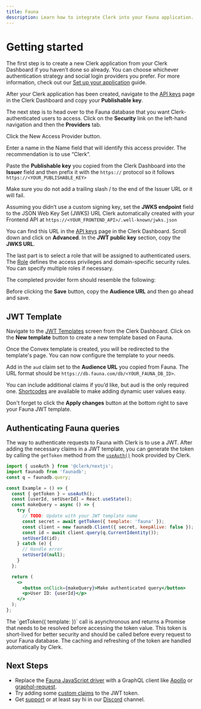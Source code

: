 ```yaml
---
title: Fauna
description: Learn how to integrate Clerk into your Fauna application.
---
```


# Getting started

The first step is to create a new Clerk application from your Clerk Dashboard if you haven’t done so already. You can choose whichever authentication strategy and social login providers you prefer. For more information, check out our [Set up your application](/docs/quickstarts/setup-clerk) guide.

After your Clerk application has been created, navigate to the [API keys](https://dashboard.clerk.com/last-active?path=api-keys) page in the Clerk Dashboard and copy your **Publishable key**.

<Images
  width={3024}
  height={1648}
  src="/docs/images/integrations/publishable-key.webp"
  alt="The API keys page in the Clerk Dashboard. There is a red arrow pointing to the copy button next to the 'Publishable key'."
/>

The next step is to head over to the Fauna database that you want Clerk-authenticated users to access. Click on the **Security** link on the left-hand navigation and then the **Providers** tab.

<Images
  width={3024}
  height={1648}
  src="/docs/images/integrations/fauna/security-providers.webp"
  alt="The Security page in the Fauna dashboard. The Providers tab is the active tab."
/>

Click the New Access Provider button.

Enter a name in the Name field that will identify this access provider. The recommendation is to use “Clerk”.

Paste the **Publishable key** you copied from the Clerk Dashboard into the **Issuer** field and then prefix it with the `https://` protocol so it follows `https://<YOUR_PUBLISHABLE_KEY>`

<Callout type="info">
  Make sure you do not add a trailing slash / to the end of the Issuer URL or it will fail.
</Callout>

Assuming you didn’t use a custom signing key, set the **JWKS endpoint** field to the JSON Web Key Set (JWKS) URL Clerk automatically created with your Frontend API at `https://<YOUR_FRONTEND_API>/.well-known/jwks.json`

You can find this URL in the [API keys](https://dashboard.clerk.com/last-active?path=api-keys) page in the Clerk Dashboard. Scroll down and click on **Advanced**. In the **JWT public key** section, copy the **JWKS URL**.

<Images
  width={3024}
  height={1648}
  src="/docs/images/integrations/jwks-url.webp"
  alt="The API Keys page in the Clerk Dashboard. A red box outlines the 'Advanced' drop down button. A red arrow is pointing to the copy button next to 'JWKS URL' in the 'JWT public key' section."
/>

The last part is to select a role that will be assigned to authenticated users. The [Role](https://docs.fauna.com/fauna/current/cookbook/security/user-roles) defines the access privileges and domain-specific security rules. You can specify multiple roles if necessary.

The completed provider form should resemble the following:

<Images
  width={3024}
  height={1648}
  src="/docs/images/integrations/fauna/new-access-provider.webp"
  alt="The 'New access provider' form in Fauna.'"
/>

Before clicking the **Save** button, copy the **Audience URL** and then go ahead and save.

## JWT Template

Navigate to the [JWT Templates](https://dashboard.clerk.com/last-active?path=jwt-templates) screen from the Clerk Dashboard. Click on the **New template** button to create a new template based on Fauna.

<Images
  width={3024}
  height={1648}
  src="/docs/images/integrations/fauna/jwt-templates.webp"
  alt="The 'New access provider' form in Fauna.'"
/>

Once the Convex template is created, you will be redirected to the template's page. You can now configure the template to your needs.

<Images
  width={3024}
  height={1648}
  src="/docs/images/integrations/fauna/create-template.webp"
  alt="The 'New access provider' form in Fauna.'"
/>

Add in the `aud` claim set to the **Audience URL** you copied from Fauna. The URL format should be `https://db.fauna.com/db/<YOUR_FAUNA_DB_ID>`.

<Images
  width={3024}
  height={1648}
  src="/docs/images/integrations/fauna/template-shortcodes.webp"
  alt="The 'New access provider' form in Fauna.'"
/>

You can include additional claims if you’d like, but aud is the only required one. [Shortcodes](/docs/backend-requests/making/jwt-templates#shortcodes) are available to make adding dynamic user values easy.

Don't forget to click the **Apply changes** button at the bottom right to save your Fauna JWT template.

## Authenticating Fauna queries

The way to authenticate requests to Fauna with Clerk is to use a JWT. After adding the necessary claims in a JWT template, you can generate the token by calling the `getToken` method from the [`useAuth()`](/docs/references/react/use-auth) hook provided by Clerk.

```jsx
import { useAuth } from '@clerk/nextjs';
import faunadb from 'faunadb';
const q = faunadb.query;

const Example = () => {
  const { getToken } = useAuth();
  const [userId, setUserId] = React.useState();
  const makeQuery = async () => {
    try {
      // TODO: Update with your JWT template name
      const secret = await getToken({ template: 'fauna' });
      const client = new faunadb.Client({ secret, keepAlive: false });
      const id = await client.query(q.CurrentIdentity());
      setUserId(id);
    } catch (e) {
      // Handle error
      setUserId(null);
    }
  };

  return (
    <>
      <button onClick={makeQuery}>Make authenticated query</button>
      <p>User ID: {userId}</p>
    </>
  );
};
```

<Callout type="info">
  The `getToken({ template: <your-template-name> })` call is asynchronous and returns a Promise that needs to be resolved before accessing the token value. This token is short-lived for better security and should be called before every request to your Fauna database. The caching and refreshing of the token are handled automatically by Clerk.
</Callout>

## Next Steps

- Replace the [Fauna JavaScript driver](https://docs.fauna.com/fauna/current/drivers/) with a GraphQL client like [Apollo](https://github.com/apollographql/apollo-client) or [graphql-request​](https://github.com/jasonkuhrt/graphql-request).
- Try adding some [custom claims](/docs/backend-requests/making/jwt-templates) to the JWT token.
- Get [support](https://clerk.com/support) or at least say hi in our [Discord](https://clerk.com/discord) channel.

